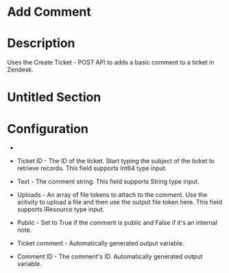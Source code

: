 ﻿# Add Comment

# Description

Uses the Create Ticket - POST
                API to adds a basic comment to a ticket in Zendesk.

# Untitled Section

# Configuration

* 
* Ticket ID - The ID of the ticket. Start typing the subject of the ticket to retrieve records. This field supports Int64 type input.
* Text - The comment string. This field supports String type input.







* Uploads - An array of file tokens to attach to the comment. Use the activity to upload a file and then use the output file token here. This field supports IResource type input.
* Public - Set to True if the comment is public and False if it's an internal note.



* Ticket comment - Automatically generated output variable.
* Comment ID - The comment's ID. Automatically generated output variable.
